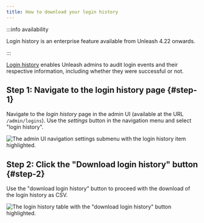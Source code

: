 ```yaml
---
title: How to download your login history
---
```


:::info availability

Login history is an enterprise feature available from Unleash 4.22 onwards.

:::

[Login history](../reference/login-history.md) enables Unleash admins to audit login events and their respective information, including whether they were successful or not.

## Step 1: Navigate to the login history page {#step-1}

Navigate to the _login history_ page in the admin UI (available at the URL `/admin/logins`). Use the _settings_ button in the navigation menu and select "login history".

![The admin UI navigation settings submenu with the login history item highlighted.](/img/login-history-1.png)

## Step 2: Click the "Download login history" button {#step-2}

Use the "download login history" button to proceed with the download of the login history as CSV.

![The login history table with the "download login history" button highlighted.](/img/login-history-2.png)
